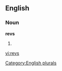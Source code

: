 
==English==

===Noun===
'''revs'''

# {{plural of|[[rev]]}}

[[Category:English plurals]]

[[vi:revs]]